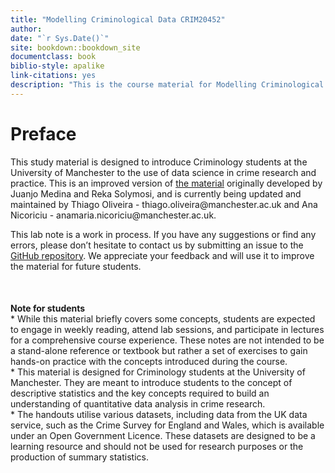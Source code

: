 ```yaml
--- 
title: "Modelling Criminological Data CRIM20452"
author: 
date: "`r Sys.Date()`"
site: bookdown::bookdown_site
documentclass: book
biblio-style: apalike
link-citations: yes
description: "This is the course material for Modelling Criminological Data CRIM20452."
---
```


# Preface {-}

This study material is designed to introduce Criminology students at the University of Manchester to the use of data science in crime research and practice. This is an improved version of [the material](https://jjmedinaariza.github.io/modelling_book/) originally developed by Juanjo Medina and Reka Solymosi, and is currently being updated and maintained by Thiago Oliveira - thiago.oliveira@manchester.ac.uk and Ana Nicoriciu - anamaria.nicoriciu@manchester.ac.uk.

This lab note is a work in process. If you have any suggestions or find any errors, please don't hesitate to contact us by submitting an issue to the [GitHub repository](https://github.com/uom-resquant/modelling_book). We appreciate your feedback and will use it to improve the material for future students.

<div style="margin-top: 50px;"></div>

**Note for students**<br>
* While this material briefly covers some concepts, students are expected to engage in weekly reading,  attend lab sessions, and participate in lectures for a comprehensive course experience. These notes are not intended to be a stand-alone reference or textbook but rather a set of exercises to gain hands-on practice with the concepts introduced during the course. <br>
* This material is designed for Criminology students at the University of Manchester. They are meant to introduce students to the concept of descriptive statistics and the key concepts required to build an understanding of quantitative data analysis in crime research. <br>
* The handouts utilise various datasets, including data from the UK data service, such as the Crime Survey for England and Wales, which is available under an Open Government Licence. These datasets are designed to be a learning resource and should not be used for research purposes or the production of summary statistics. 
